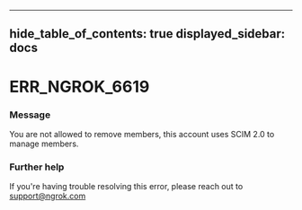 

---
hide_table_of_contents: true
displayed_sidebar: docs
---


# ERR_NGROK_6619

### Message
You are not allowed to remove members, this account uses SCIM 2.0 to manage members.

<ErrorDetails error="err_ngrok_6619" />



### Further help
If you're having trouble resolving this error, please reach out to [support@ngrok.com](mailto:support@ngrok.com?subject=Help%20with%20ERR_NGROK_6619)

